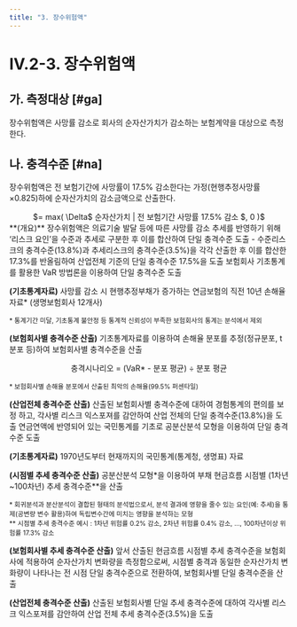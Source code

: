 ```yaml
---
title: "3. 장수위험액"
---
```

# IV.2-3. 장수위험액

## 가. 측정대상 [#ga]
장수위험액은 사망률 감소로 회사의 순자산가치가 감소하는 보험계약을 대상으로 측정한다.

## 나. 충격수준 [#na]
장수위험액은 전 보험기간에 사망률이 17.5% 감소한다는 가정(현행추정사망률×0.825)하에 순자산가치의 감소금액으로 산출한다.

<Math>
장수위험액
<center>
 $= max( \Delta$ 순자산가치 | 전 보험기간 사망률 17.5% 감소 $, 0 )$
</center>
</Math>

<Accordion multiple activeIndex={[]}>
<AccordionTab header="장수위험액의 충격수준 도출 근거">
**(개요)** 장수위험액은 의료기술 발달 등에 따른 사망률 감소 추세를 반영하기 위해 ‘리스크 요인’을 수준과 추세로 구분한 후 이를 합산하여 단일 충격수준 도출
- 수준리스크의 충격수준(13.8%)과 추세리스크의 충격수준(3.5%)을 각각 산출한 후 이를 합산한 17.3%를 반올림하여 산업전체 기준의 단일 충격수준 17.5%을 도출

<TabView>
    <TabPanel header="수준리스크" >
보험회사 기초통계를 활용한 VaR 방법론을 이용하여 단일 충격수준 도출

**(기초통계자료)** 사망률 감소 시 현행추정부채가 증가하는 연금보험의 직전 10년 손해율 자료* (생명보험회사 12개사)

<sup>* 통계기간 미달, 기초통계 불안정 등 통계적 신뢰성이 부족한 보험회사의 통계는 분석에서 제외</sup>

**(보험회사별 충격수준 산출)** 기초통계자료를 이용하여 손해율 분포를 추정(정규분포, t분포 등)하여 보험회사별 충격수준을 산출
<center> 충격시나리오 = (VaR* - 분포 평균) ÷ 분포 평균 </center>

<sup>* 보험회사별 손해율 분포에서 산출된 최악의 손해율(99.5% 퍼센타일)</sup>

**(산업전체 충격수준 산출)** 산출된 보험회사별 충격수준에 대하여 경험통계의 편의를 보정 하고, 각사별 리스크 익스포져를 감안하여 산업 전체의 단일 충격수준(13.8%)을 도출
    </TabPanel>
    <TabPanel header="추세리스크" >
연금연액에 반영되어 있는 국민통계를 기초로 공분산분석 모형을 이용하여 단일 충격수준 도출

**(기초통계자료)** 1970년도부터 현재까지의 국민통계(통계청, 생명표) 자료

**(시점별 추세 충격수준 산출)** 공분산분석 모형*을 이용하여 부채 현금흐름 시점별 (1차년 ~100차년) 추세 충격수준**을 산출

<sup>* 회귀분석과 분산분석이 결합된 형태의 분석법으로서, 분석 결과에 영향을 줄수 있는 요인(예: 추세)을 통제(공변량 변수 활용)하여 독립변수간에 미치는 영향을 분석하는 모형</sup>
<br/>
<sup>** 시점별 추세 충격수준 예시 : 1차년 위험률 0.2% 감소, 2차년 위험률 0.4% 감소, ..., 100차년이상 위험률 17.3% 감소</sup>

**(보험회사별 추세 충격수준 산출)** 앞서 산출된 현금흐름 시점별 추세 충격수준을 보험회사에 적용하여 순자산가치 변화량을 측정함으로써, 시점별 충격과 동일한 순자산가치 변화량이 나타나는 전 시점 단일 충격수준으로 전환하여, 보험회사별 단일 충격수준을 산출

**(산업전체 충격수준 산출)** 산출된 보험회사별 단일 추세 충격수준에 대하여 각사별 리스크 익스포져를 감안하여 산업 전체 추세 충격수준(3.5%)을 도출
     </TabPanel>
</TabView>

</AccordionTab>
</Accordion>
